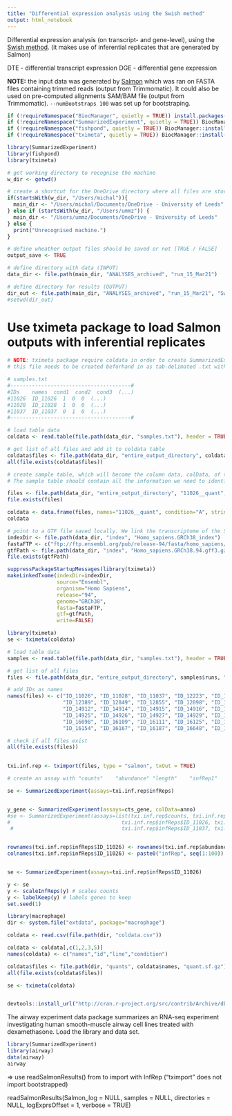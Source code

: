 ```yaml
---
title: "Differential expression analysis using the Swish method"
output: html_notebook
---
```


Differential expression analysis (on transcript- and gene-level), using the [Swish method](https://bioconductor.org/packages/release/bioc/vignettes/fishpond/inst/doc/swish.html#The_Swish_method). (it makes use of inferential replicates that are generated by Salmon)

DTE - differential transcript expression
DGE - differential gene expression

**NOTE:** the input data was generated by [Salmon](https://salmon.readthedocs.io/en/latest/salmon.html#using-salmon) which was ran on FASTA files containing trimmed reads (output from Trimmomatic). It could also be used on pre-computed alignments SAM/BAM file (output from Trimmomatic). 
`--numBootstraps 100` was set up for bootstraping. 

```r
if (!requireNamespace("BiocManager", quietly = TRUE)) install.packages("BiocManager")
if (!requireNamespace("SummarizedExperiment", quietly = TRUE)) BiocManager::install("SummarizedExperiment")
if (!requireNamespace("fishpond", quietly = TRUE)) BiocManager::install("fishpond")
if (!requireNamespace("tximeta", quietly = TRUE)) BiocManager::install("tximeta")

library(SummarizedExperiment)
library(fishpond)
library(tximeta)

```


```r
# get working directory to recognise the machine
w_dir <- getwd()

# create a shortcut for the OneDrive directory where all files are stored
if(startsWith(w_dir, "/Users/michal")){           
  main_dir <- "/Users/michal/Documents/OneDrive - University of Leeds"    # on my mac
} else if (startsWith(w_dir, "/Users/ummz")) {    
  main_dir <- "/Users/ummz/Documents/OneDrive - University of Leeds"      # on uni mac    
} else {
  print("Unrecognised machine.")
}

# define wheather output files should be saved or not [TRUE / FALSE]
output_save <- TRUE
```


```r
# define directory with data (INPUT)
data_dir <- file.path(main_dir, "ANALYSES_archived", "run_15_Mar21")

# define directory for results (OUTPUT)
dir_out <- file.path(main_dir, "ANALYSES_archived", "run_15_Mar21", "Swish_results")
#setwd(dir_out)
```

# Use tximeta package to load Salmon outputs with inferential replicates

```r
# NOTE: tximeta package require coldata in order to create SummarizedExperiment object
# this file needs to be created beforhand in as tab-delimated .txt with following structure:

# samples.txt
#---------------------------------------#
#IDs	names  cond1  cond2  cond3  (...)
#11026	ID_11026  1  0  0  (...)
#11028	ID_11028  1  0  0  (...)
#11037	ID_11037  0  1  0  (...)
#---------------------------------------#

# load table data
coldata <- read.table(file.path(data_dir, "samples.txt"), header = TRUE)

# get list of all files and add it to coldata table
coldata$files <- file.path(data_dir, "entire_output_directory", coldata$names, "quant.sf")
all(file.exists(coldata$files))

```







```r
# create sample table, which will become the column data, colData, of the final object, a SummarizedExperiment. 
# The sample table should contain all the information we need to identify the Salmon quantification directories.

files <- file.path(data_dir, "entire_output_directory", "11026__quant", "quant.sf") 
file.exists(files)

coldata <- data.frame(files, names="11026__quant", condition="A", stringsAsFactors=FALSE)
coldata

# point to a GTF file saved locally. We link the transcriptome of the Salmon index to its locally saved GTF
indexDir <- file.path(data_dir, "index", "Homo_sapiens.GRCh38_index")
fastaFTP <- c("ftp://ftp.ensembl.org/pub/release-94/fasta/homo_sapiens/cdna/Homo_sapiens.GRCh38.cdna.all.fa.gz")
gtfPath <- file.path(data_dir, "index", "Homo_sapiens.GRCh38.94.gff3.gz")
file.exists(gtfPath)

suppressPackageStartupMessages(library(tximeta))
makeLinkedTxome(indexDir=indexDir,
                source="Ensembl",
                organism="Homo Sapiens",
                release="94",
                genome="GRCh38",
                fasta=fastaFTP,
                gtf=gtfPath,
                write=FALSE)

library(tximeta)
se <- tximeta(coldata)
```










```r
# load table data
samples <- read.table(file.path(data_dir, "samples.txt"), header = TRUE)

# get list of all files
files <- file.path(data_dir, "entire_output_directory", samples$runs, "quant.sf")

# add IDs as names
names(files) <- c("ID_11026", "ID_11028", "ID_11037", "ID_12223", "ID_12330", "ID_12331", "ID_12388",
                  "ID_12389", "ID_12849", "ID_12855", "ID_12898", "ID_12954", "ID_14058", "ID_14455",
                  "ID_14912", "ID_14914", "ID_14915", "ID_14916", "ID_14919", "ID_14920", "ID_14922",
                  "ID_14925", "ID_14926", "ID_14927", "ID_14929", "ID_14930", "ID_14931", "ID_16082",
                  "ID_16098", "ID_16109", "ID_16111", "ID_16125", "ID_16137", "ID_16142", "ID_16153",
                  "ID_16154", "ID_16167", "ID_16187", "ID_16648", "ID_16649", "ID_8546")

# check if all files exist
all(file.exists(files))

  
txi.inf.rep <- tximport(files, type = "salmon", txOut = TRUE)

# create an assay with "counts"    "abundance" "length"    "infRep1"   "infRep2"   "infRep3", etc.

se <- SummarizedExperiment(assays=txi.inf.rep$infReps)


y_gene <- SummarizedExperiment(assays=cts_gene, colData=anno) 
#se <- SummarizedExperiment(assays=list(txi.inf.rep$counts, txi.inf.rep$abundance, txi.inf.rep$length,
#                                    txi.inf.rep$infReps$ID_11026, txi.inf.rep$infReps$ID_11028,
 #                                   txi.inf.rep$infReps$ID_11037, txi.inf.rep$infReps$ID_12223))


rownames(txi.inf.rep$infReps$ID_11026) <- rownames(txi.inf.rep$abundance)
colnames(txi.inf.rep$infReps$ID_11026) <- paste0("infRep", seq(1:100))


se <- SummarizedExperiment(assays=txi.inf.rep$infReps$ID_11026)

y <- se
y <- scaleInfReps(y) # scales counts
y <- labelKeep(y) # labels genes to keep
set.seed(1)


```

```r
library(macrophage)
dir <- system.file("extdata", package="macrophage")

coldata <- read.csv(file.path(dir, "coldata.csv"))

coldata <- coldata[,c(1,2,3,5)]
names(coldata) <- c("names","id","line","condition")

coldata$files <- file.path(dir, "quants", coldata$names, "quant.sf.gz")
all(file.exists(coldata$files))

se <- tximeta(coldata)


devtools::install_url("http://cran.r-project.org/src/contrib/Archive/dbplyr/dbplyr_1.3.0.tar.gz")
```





The airway experiment data package summarizes an RNA-seq experiment investigating human smooth-muscle airway cell lines treated with dexamethasone. Load the library and data set.

```r
library(SummarizedExperiment)
library(airway)
data(airway)
airway
```







=> use readSalmonResults() from to import with InfRep (“tximport” does not import bootstrapped)

readSalmonResults(Salmon_log = NULL, samples = NULL, directories = NULL, logExprsOffset = 1, verbose = TRUE)


